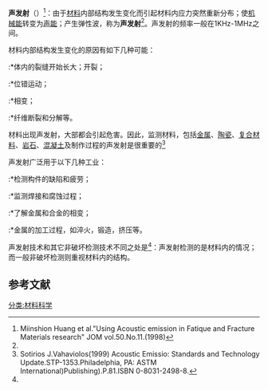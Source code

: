 {{orphan|time=2014-02-13T16:27:49+00:00}}
'''声发射'''（{{lang-en|Acoustic emission}}）<ref name="ref1">Miinshion Huang et al."Using Acoustic emission in Fatique and Fracture Materials research" JOM vol.50.No.11.(1998)</ref>：由于[[材料|材料]]内部结构发生变化而引起材料内应力突然重新分布；使[[机械能|机械能]]转变为[[声能|声能]]；产生弹性波，称为'''声发射'''<ref name="ref1"></ref>。声发射的频率一般在1KHz-1MHz之间。

材料内部结构发生变化的原因有如下几种可能：
:*体内的裂缝开始长大；开裂；
:*位错运动；
:*相变；
:*纤维断裂和分解等。

材料出现声发射，大部都会引起危害。因此，监测材料，包括[[金属|金属]]、[[陶瓷|陶瓷]]、[[复合材料|复合材料]]、[[岩石|岩石]]、[[混凝土|混凝土]]及制作过程的声发射是很重要的<ref>Sotirios J.Vahaviolos(1999) Acoustic Emissio: Standards and Technology Update.STP-1353.Philadelphia, PA: ASTM International)Publishing).P.81.ISBN 0-8031-2498-8.</ref>

声发射广泛用于以下几种工业：
:*检测构件的缺陷和疲劳；
:*监测焊接和腐蚀过程；
:*了解金属和合金的相变；
:*金属的加工过程，如淬火，锻造，挤压等。

声发射技术和其它非破坏检测技术不同之处是<ref name="ref1"></ref>：声发射检测的是材料内的情况；而一般非破坏检测则重视材料内的结构。

==参考文献==
{{reflist}}

[[分类:材料科学|分类:材料科学]]